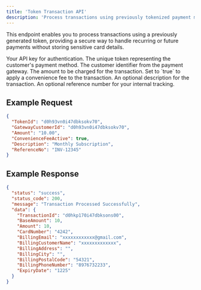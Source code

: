 ```yaml
---
title: 'Token Transaction API'
description: 'Process transactions using previously tokenized payment methods'
---
```


This endpoint enables you to process transactions using a previously generated token, providing a secure way to handle recurring or future payments without storing sensitive card details.

<Endpoint method="POST" url="https://dev-api.auxvault.net/api/v1/public/token-transaction">

<ParamField type="header" name="Authorization" required>
  Your API key for authentication.
</ParamField>

<ParamField body="TokenId" type="string" required>
  The unique token representing the customer's payment method.
</ParamField>

<ParamField body="GatewayCustomerId" type="string" required>
  The customer identifier from the payment gateway.
</ParamField>

<ParamField body="Amount" type="decimal" required>
  The amount to be charged for the transaction.
</ParamField>

<ParamField body="ConvenienceFeeActive" type="boolean" required>
  Set to `true` to apply a convenience fee to the transaction.
</ParamField>

<ParamField body="Description" type="string">
  An optional description for the transaction.
</ParamField>

<ParamField body="ReferenceNo" type="string">
  An optional reference number for your internal tracking.
</ParamField>

</Endpoint>

## Example Request

```json
{
  "TokenId": "d0h93vn0i47dbksokv70",
  "GatewayCustomerId": "d0h93vn0i47dbksokv70",
  "Amount": "10.00",
  "ConvenienceFeeActive": true,
  "Description": "Monthly Subscription",
  "ReferenceNo": "INV-12345"
}
```

## Example Response

<Response>

```json
{
  "status": "success",
  "status_code": 200,
  "message": "Transaction Processed Successfully",
  "data": {
    "TransactionId": "d0hkp170i47dbksons00",
    "BaseAmount": 10,
    "Amount": 10,
    "CardNumber": "4242",
    "BillingEmail": "xxxxxxxxxxxx@gmail.com",
    "BillingCustomerName": "xxxxxxxxxxxxx",
    "BillingAddress": "",
    "BillingCity": "",
    "BillingPostalCode": "54321",
    "BillingPhoneNumber": "8976732233",
    "ExpiryDate": "1225"
  }
}
```

</Response>
